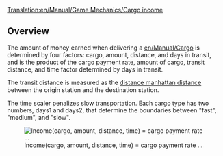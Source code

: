 [[Translation:en/Manual/Game Mechanics/Cargo income]]
==Overview==

The amount of money earned when delivering a [[en/Manual/Cargo]] is determined by four factors: cargo, amount, distance, and days in transit, and is the product of the cargo payment rate, amount of cargo, transit distance, and time factor determined by days in transit.

The transit distance is measured as the [https://www.wikipedia.org/wiki/Manhattan distance manhattan distance] between the origin station and the destination station.

The time scaler penalizes slow transportation. Each cargo type has two numbers, days1 and days2, that determine the boundaries between "fast", "medium", and "slow".


[[File:en/Manual/Game Mechanics/Income Formula.png|Income(cargo, amount, distance, time) = cargo payment rate ...]]